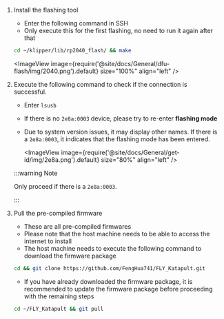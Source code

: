 
1. Install the flashing tool

    * Enter the following command in SSH
    * Only execute this for the first flashing, no need to run it again after that
    ```bash
    cd ~/klipper/lib/rp2040_flash/ && make
    ```
    <ImageView image={require('@site/docs/General/dfu-flash/img/2040.png').default} size="100%" align="left" />

2. Execute the following command to check if the connection is successful.


    * Enter `lsusb`
    * If there is no `2e8a:0003` device, please try to re-enter **flashing mode**
    * Due to system version issues, it may display other names. If there is a `2e8a:0003`, it indicates that the flashing mode has been entered.

        <ImageView image={require('@site/docs/General/get-id/img/2e8a.png').default} size="80%" align="left" /> 

    :::warning Note

    Only proceed if there is a `2e8a:0003`.

    :::

3. Pull the pre-compiled firmware

    * These are all pre-compiled firmwares
    * Please note that the host machine needs to be able to access the internet to install
    * The host machine needs to execute the following command to download the firmware package

    ```bash
    cd && git clone https://github.com/FengHua741/FLY_Katapult.git
    ```

    * If you have already downloaded the firmware package, it is recommended to update the firmware package before proceeding with the remaining steps

    ```bash
    cd ~/FLY_Katapult && git pull
    ```